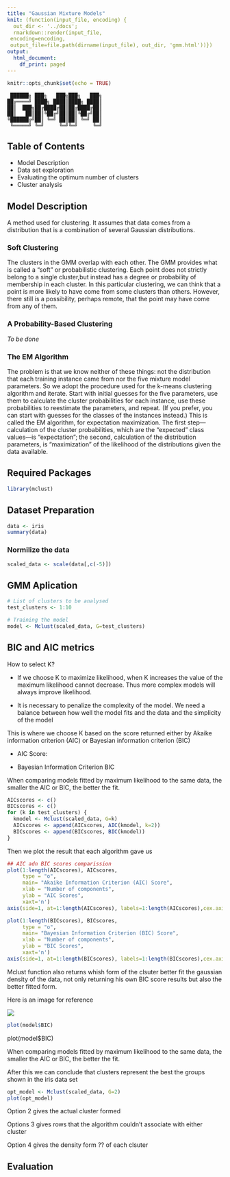 ```yaml
---
title: "Gaussian Mixture Models"
knit: (function(input_file, encoding) {
  out_dir <- '../docs';
  rmarkdown::render(input_file,
 encoding=encoding,
 output_file=file.path(dirname(input_file), out_dir, 'gmm.html'))})
output:
  html_document:
    df_print: paged
---
```


```r
knitr::opts_chunk$set(echo = TRUE)
```

```
 ██████╗ ███╗   ███╗███╗   ███╗
██╔════╝ ████╗ ████║████╗ ████║
██║  ███╗██╔████╔██║██╔████╔██║
██║   ██║██║╚██╔╝██║██║╚██╔╝██║
╚██████╔╝██║ ╚═╝ ██║██║ ╚═╝ ██║
 ╚═════╝ ╚═╝     ╚═╝╚═╝     ╚═╝
```
## Table of Contents

* Model Description
* Data set exploration
* Evaluating the optimum number of clusters
* Cluster analysis

## Model Description

A method used for clustering. It assumes that data comes from a distribution that is a combination of several Gaussian distributions.

### Soft Clustering

The clusters in the GMM overlap with each other. The GMM provides what is called a “soft” or probabilistic clustering. Each point does not strictly belong to a single cluster,but instead has a degree or probability of membership in each cluster. In this particular clustering, we can think that a point is more likely to have come from some clusters than others. However, there still is a possibility, perhaps remote, that the point may have come from any of them.

### A Probability-Based Clustering

*To be done*

### The EM Algorithm

The problem is that we know neither of these things: not the distribution that each training instance came from nor the five mixture model parameters. So we adopt the procedure used for the k-means clustering algorithm and iterate. Start with initial guesses for the five parameters, use them to calculate the cluster probabilities for each instance, use these probabilities to reestimate the parameters, and repeat. (If you prefer, you can start with guesses for the classes of the instances instead.) This is called the EM algorithm, for expectation maximization. The first step—calculation of the cluster probabilities, which are the “expected” class values—is “expectation”; the second, calculation of the distribution parameters, is “maximization” of the likelihood of the distributions given the data available.


## Required Packages

```r
library(mclust)
```

## Dataset Preparation

```r
data <- iris
summary(data)

```

### Normilize the data

```r
scaled_data <- scale(data[,c(-5)])
```


## GMM Aplication

```r
# List of clusters to be analysed
test_clusters <- 1:10

# Training the model
model <- Mclust(scaled_data, G=test_clusters)
```



## BIC and AIC metrics

How to select K? 

- If we choose K to maximize likelihood, when K increases the value of the maximum likelihood cannot decrease. Thus more complex models will always improve likelihood.

- It is necessary to penalize the complexity of the model. We need a balance between how well the model fits and the data and the simplicity of the model 

This is where we choose K based on the score returned either by Akaike information criterion (AIC) or Bayesian information criterion (BIC)

* AIC Score:

* Bayesian Information Criterion BIC

When comparing models fitted by maximum likelihood to the same data, the smaller the AIC or BIC, the better the fit.

```r
AICscores <- c()
BICscores <- c()
for (k in test_clusters) {
  kmodel <- Mclust(scaled_data, G=k)
  AICscores <- append(AICscores, AIC(kmodel, k=2))
  BICscores <- append(BICscores, BIC(kmodel))
}
```

Then we plot the result that each algorithm gave us

```r
## AIC adn BIC scores comparission 
plot(1:length(AICscores), AICscores, 
     type = "o", 
     main= "Akaike Information Criterion (AIC) Score",
     xlab = "Number of components",
     ylab = "AIC Scores",
     xaxt='n')
axis(side=1, at=1:length(AICscores), labels=1:length(AICscores),cex.axis=0.8)

plot(1:length(BICscores), BICscores, 
     type = "o", 
     main= "Bayesian Information Criterion (BIC) Score",
     xlab = "Number of components",
     ylab = "BIC Scores",
     xaxt='n')
axis(side=1, at=1:length(BICscores), labels=1:length(BICscores),cex.axis=0.8)

```

Mclust function also returns whish form of the clsuter better fit the gaussian density of the data, not only returning his own BIC score results but also the better fitted form.

Here is an image for reference

![](./resources/density_form.png)

```r
plot(model$BIC)
```




plot(model$BIC)

When comparing models fitted by maximum likelihood to the same data, the smaller the AIC or BIC, the better the fit.

After this we can conclude that <insert number> clusters represent the best
the groups shown in the iris data set

```r
opt_model <- Mclust(scaled_data, G=2)
plot(opt_model)
```

Option 2 gives the actual cluster formed

Options 3 gives rows that the algorithm couldn't associate with either cluster

Option 4 gives the density form ?? of each clsuter

## Evaluation

```r

```
